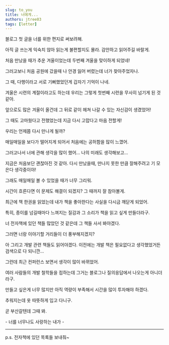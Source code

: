 ```yaml
---
slug: to_you
title: 너에게...
authors: jtree03
tags: [letter]
---
```


블로그 첫 글을 너를 위한 편지로 써보려해.

아직 글 쓰는게 익숙치 않아 읽는게 불편할지도 몰라. 감안하고 읽어주길 바랄게.

<!--truncate-->

처음 만났을 때가 추운 겨울이었는데 두번째 겨울을 맞이하게 되었네!

그러고보니 처음 공원에 갔을때 나 안경 잃어 버렸는데 너가 찾아주었자나.

그 때, 다행이라고 서로 기뻐했었던게 갑자기 기억이 나네.

겨울은 시련의 계절이라고도 하는데 우리는 그렇게 첫번째 시련을 무사히 넘기게 된 것 같아.

앞으로도 많은 겨울이 올건데 그 뒤로 같이 헤쳐 나갈 수 있는 자신감이 생겼었어!

그 때도 고마웠다고 전했었는데 지금 다시 고맙다고 마음 전할게!

우리는 언제쯤 다시 만나게 될까?

매일매일을 보다가 떨어지게 되어서 처음에는 공허함을 많이 느꼈어.

그러고나서 너에 관해 생각을 많이 했어... 나의 미래도 생각해보고...

지금은 처음보단 괜찮아진 것 같아. 다시 만났을때, 만나지 못한 만큼 잘해주려고 기 모은다 생각중이야!

그래도 매일매일 볼 수 있었을 때가 너무 그리워.

시간이 흐른다면 이 문제도 해결이 되겠지? 그 때까지 잘 참아볼게.

최근에 책 한권을 읽었는데 내가 책을 좋아한다는 사실을 다시금 깨닫게 되었어.

특히, 종이를 넘길때마다 느껴지는 질감과 그 소리가 책을 읽고 싶게 만들더라구.

너 전자책에 있던 책들 많았던 것 같은데 그 책들 사서 봐야겠다.

그러면 너랑 이야기할 거리들이 더 풍부해지겠지?

아 그리고 개발 관련 책들도 읽어야겠다. 이전에는 개발 책은 필요없다고 생각했었거든 검색으로 다 되니깐...

그런데 최근 컨퍼런스 보면서 생각이 많이 바뀌었어.

여러 사람들의 개발 철학들을 접하는데 그거는 블로그나 질의응답에서 나오는게 아니더라구.

만들고 싶은게 너무 많지만 아직 역량이 부족해서 시간을 많이 투자해야 하겠다.

추워지는데 옷 따뜻하게 입고 다니구.

곧 부산갈텐데 그때 봐.

\- 너를 너무나도 사랑하는 내가 -

---

p.s. 전자책에 있던 목록들 보내줘~
